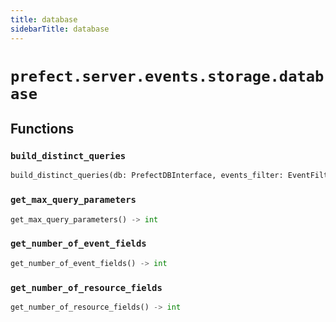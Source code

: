 ```yaml
---
title: database
sidebarTitle: database
---
```


# `prefect.server.events.storage.database`

## Functions

### `build_distinct_queries` <sup><a href="https://github.com/prefecthq/prefect/blob/main/src/prefect/server/events/storage/database.py#L35"><Icon icon="github" size="14" /></a></sup>

```python
build_distinct_queries(db: PrefectDBInterface, events_filter: EventFilter) -> list[sa.Column['ORMEvent']]
```

### `get_max_query_parameters` <sup><a href="https://github.com/prefecthq/prefect/blob/main/src/prefect/server/events/storage/database.py#L288"><Icon icon="github" size="14" /></a></sup>

```python
get_max_query_parameters() -> int
```

### `get_number_of_event_fields` <sup><a href="https://github.com/prefecthq/prefect/blob/main/src/prefect/server/events/storage/database.py#L297"><Icon icon="github" size="14" /></a></sup>

```python
get_number_of_event_fields() -> int
```

### `get_number_of_resource_fields` <sup><a href="https://github.com/prefecthq/prefect/blob/main/src/prefect/server/events/storage/database.py#L302"><Icon icon="github" size="14" /></a></sup>

```python
get_number_of_resource_fields() -> int
```
